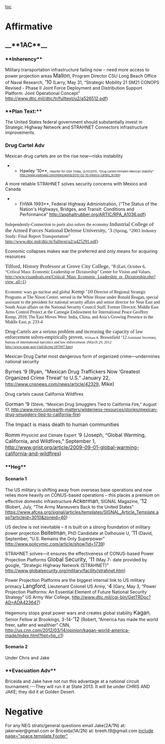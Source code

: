 [[toc]]
=Affirmative= 
==__**1AC**__== 
===**Inherency**=== 

Military transportation infrastructure failing now – need more access to power projection areas
<span style="font-size: 13pt;">Mallon</span>, Program Director CSU Long Beach Office of Naval Research, <span style="font-size: 13pt;">’10</span> (Larry, May 31, “Strategic Mobility 21 SM21 CONOPS Revised - Phase II Joint Force Deployment and Distribution Support Platform: Joint Operational Concept” http://www.dtic.mil/dtic/tr/fulltext/u2/a526512.pdf)

===**Plan Text:**=== 

The United States federal government should substantially invest in Strategic Highway Network and STRAHNET Connectors infrastructure improvements.

===Drug Cartel Adv=== 
Mexican drug cartels are on the rise now—risks instability
**Hawley ‘10**, <span style="font-size: 7pt;">reporter for USA Today, (2/10/2010, “Drug cartels threaten Mexican Stability” http://www.usatoday.com/news/world/2010-02-10-mexico-cartels_N.htm)</span>

A more reliable STRAHNET solves security concerns with Mexico and Canada

**FHWA 1993**, Federal Highway Administration, (“The Status of the Nation's Highways, Bridges, and Transit: Conditions and Performance” http://asphaltrubber.org/ARTIC/RPA_A1036.pdf)

<span style="font-family: 'Times New Roman',serif;">Independently-Connection to ports also solves the economy</span>
<span style="font-family: 'Times New Roman',serif; font-size: 13pt;">Industrial College of the Armed Forces National Defense University, ‘3</span>
<span style="font-family: 'Times New Roman',serif; font-size: 11pt;">(Spring, “2003 Industry Study: Final Report Transportation” http://www.dtic.mil/dtic/tr/fulltext/u2/a425291.pdf)</span>


Economic collapses makes war the preferred and only means for acquiring resources

<span style="font-family: 'Times New Roman',serif; font-size: 13pt;">Tilford, History Professor at Grove City College, ‘8</span><span style="font-family: 'Times New Roman',serif;"> (Earl, October 6, “Critical Mass: Economic Leadership or Dictatorship” Center for Vision and Values, </span><span style="color: windowtext; font-family: 'Times New Roman',serif; text-decoration: none;">[[http://www.visandvals.org/Critical_Mass_Economic_Leadership_or_Dictatorship.php?view_all=1]]</span><span style="font-family: 'Times New Roman',serif;">)</span>

<span style="font-family: 'Times New Roman',serif;">Economic wars go nuclear and global</span>
<span style="font-family: 'Times New Roman',serif; font-size: 13pt;">Kemp ’10</span><span style="font-family: 'Times New Roman',serif;"> Director of Regional Strategic Programs at The Nixon Center, served in the White House under Ronald Reagan, special assistant to the president for national security affairs and senior director for Near East and South Asian affairs on the National Security Council Staff, Former Director, Middle East Arms Control Project at the Carnegie Endowment for International Peace Geoffrey Kemp, 2010, The East Moves West: India, China, and Asia’s Growing Presence in the Middle East, p. 233-4</span>



<span style="font-family: 'Times New Roman',serif; font-size: 12pt;">Drug-Cartels are a serious problem and increasing the capacity of law enforcement solves-empirically proven.</span>
<span style="font-family: 'Times New Roman',serif; font-size: 8pt;">William R.</span><span style="font-family: 'Times New Roman',serif;"> Brownfield ‘12</span><span style="font-family: 'Times New Roman',serif; font-size: 9pt;"> Assistant Secretary</span><span style="color: #252525; font-family: 'Times New Roman',serif; font-size: 9pt;">, </span><span style="font-family: 'Times New Roman',serif; font-size: 9pt;">bureau of international narcotics and law enforcement.</span><span style="color: #252525; font-family: 'Times New Roman',serif; font-size: 9pt;"> (March 29, 2012 </span><span style="font-family: 'Times New Roman',serif; font-size: 9pt;">[[http://www.state.gov/j/inl/rls/rm/187097.htm]])</span>


Mexican Drug Cartel most dangerous form of organized crime—undermines national security

<span style="font-size: 12pt;">Byrnes ‘9 (Ryan, “Mexican Drug Traffickers Now ‘Greatest Organized Crime Threat’ to U.S.” January 22, </span>[[http://www.cnsnews.com/news/article/42329]]<span style="font-size: 12pt;">, Mike)</span>


Drug cartels cause California Wildfires

<span style="font-size: 12pt;">Gorman ‘9 </span><span style="font-size: 10pt;">(Steve, “Mexican Drug Smugglers Tied to California Fire,” August 17, http://www.mnn.com/earth-matters/wilderness-resources/stories/mexican-drug-smugglers-tied-to-california-fire)</span>


<span style="font-size: 12pt;">The Impact is mass death to human communities</span>

<span style="font-size: 12pt;">Romm </span><span style="font-size: 10pt;">Physicist and Climate Expert</span><span style="font-size: 12pt;"> ‘9 (Joseph, “Global Warming, California, and Wildfires,” September 1, http://www.grist.org/article/2009-09-01-global-warming-california-and-wildfires)</span>

===**<span style="font-size: 12pt;">Heg</span>**=== 
====Scenario 1==== 
The US military is shifting away from overseas base operations and now relies more heavily on CONUS-based operations – this places a premium on effective domestic infrastructure
<span style="font-size: 13pt;">Ackerman</span>, SIGNAL Magazine, <span style="font-size: 13pt;">’12</span> (Robert, July, “The Army Maneuvers Back to the United States” https://www.afcea.org/signal/articles/templates/SIGNAL_Article_Template.asp?articleid=3010&zoneid=40)

US decline is not inevitable – it is built on a strong foundation of military power projection
<span style="font-size: 13pt;">Beitelman</span>, PhD Candidate at Dalhousie U, <span style="font-size: 13pt;">’11</span> (David, September, “U.S. Remains the Only Superpower” http://www.policymic.com/article/show?id=1739)

STRAHNET solves—it ensures the effectiveness of CONUS-based Power Projection Platforms
<span style="font-size: 13pt;">Global Security, ’11</span> (May 7- date provided by google, “Strategic Highway Network (STRAHNET)” http://www.globalsecurity.org/military/facility/strahnet.htm)

Power Projection Platforms are the biggest internal link to US military primacy
<span style="font-size: 13pt;">Langford</span>, Lieutenant Colonel US Army, ‘<span style="font-size: 13pt;">4</span> (Gary, May 3, “Power Projection Platforms: An Essential Element of Future National Security Strategy” US Army War College, http://www.dtic.mil/cgi-bin/GetTRDoc?AD=ADA423647)


Hegemony stops great power wars and creates global stability
<span style="font-size: 13pt;">Kagan</span>, Senior Fellow at Brookings, 3-14-<span style="font-size: 13pt;">’12</span> (Robert, “America has made the world freer, safer and wealthier” CNN, http://us.cnn.com/2012/03/14/opinion/kagan-world-america-made/index.html?hpt=hp_c1)

====Scenario 2==== 
Under Chris and Jake

===**Evacuation Adv**=== 
Briceida and Jake have not run this advantage at a national circuit tournament.---They will run it at State 2013.
It will be under CHRIS AND JAKE; they did it at Golden Desert.
=Negative= 
For any NEG strats/general questions email Jake(2A/1N) at: jakerwier@gmail.com
or Briceida(1A/2N) at: breeh.t9@gmail.com
[[include page="space.template.Footer"]]